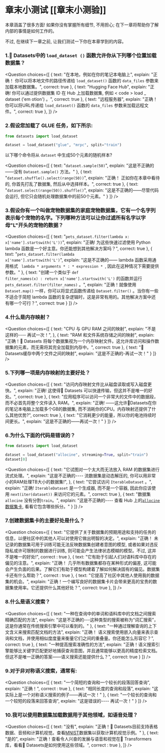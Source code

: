 <!-- DISABLE-FRONTMATTER-SECTIONS -->

# 章末小测试 [[章末小测验]]

<CourseFloatingBanner
    chapter={5}
    classNames="absolute z-10 right-0 top-0"
/>

本章涵盖了很多方面! 如果你没有掌握所有细节, 不用担心; 在下一章将帮助你了解内部的事情是如何工作的。

不过, 在继续下一章之前, 让我们测试一下你在本章学到的内容。

### 1.🤗 Datasets中的 `load_dataset ()` 函数允许你从下列哪个位置加载数据集？
<Question
	choices={[
		{
			text: "在本地，例如在你的笔记本电脑上",
			explain: "正确！ 你可以将本地文件的路径传递给 <code>load_dataset()</code> 函数的 <code>data_files</code> 参数来加载本地数据集。",
			correct: true
		},
		{
			text: "Hugging Face Hub",
			explain: "正确! 你可以通过提供数据集 ID 在 Hub 上加载数据集, 例如 < code > load _ dataset ('em otion') </code > 。",
			correct: true
		},
		{
			text: "远程服务器",
			explain: "正确！ 你可以将URL传递给 <code>load_dataset()</code> 函数的 <code>data_files</code> 参数来加载远程文件。",
			correct: true
		},
	]}
/>

### 2.假设您加载了 GLUE 任务，如下所示:
```py
from datasets import load_dataset

dataset = load_dataset("glue", "mrpc", split="train")
```

以下哪个命令将从 `dataset` 中生成50个元素的随机样本?

<Question
	choices={[
		{
			text: "<code>dataset.sample(50)</code>",
			explain: "这是不正确的——没有 <code>Dataset.sample()</code> 方法。"
		},
		{
			text: "<code>dataset.shuffle().select(range(50))</code>",
			explain: "正确！ 正如你在本章中看待的, 你首先打乱了数据集, 然后从中选择样本。",
			correct: true
		},
		{
			text: "<code>dataset.select(range(50)).shuffle()</code>",
			explain: "这是不正确的——尽管代码会运行, 但它只会随机处理数据集中的前50个元素。"
		}
	]}
/>

### 3.假设你有一个叫做宠物数据集的家庭宠物数据集，它有一个名字列表示每个宠物的名字。下列哪种方法可以让你过滤所有名字以字母"L"开头的宠物的数据？
<Question
	choices={[
		{
			text: "<code>pets_dataset.filter(lambda x: x['name'].startswith('L'))</code>",
			explain: "正确! 为这些快速过滤使用 Python lambda 函数是一个好主意。你还能想到其他解决方案吗？",
			correct: true
		},
		{
			text: "<code>pets_dataset.filter(lambda x['name'].startswith('L')</code>",
			explain: "这是不正确的—— lambda 函数采用通用格式 <code> lambda * arguments * : * expression * </code>, 因此在这种情况下需要提供参数。"
		},
		{
			text: "创建一个类似于 <code>def filter_names(x) : return x['name'].startswith('L')</code> 的函数并运行 <code>pets_dataset.filter(filter_names)</code > 。",
			explain: "正确！就像使用 <code>Dataset.map()</code> 一样，你可以将显式函数传递给 <code>Dataset.filter()</code> 。当你有一些不适合于简短 lambda 函数的复杂逻辑时，这是非常有用的。其他解决方案中还有哪一个可行？",
			correct: true
		}
	]}
/>

### 4.什么是内存映射？
<Question
	choices={[
		{
			text: "CPU 与 GPU RAM 之间的映射",
			explain: "不是这样的---- 再试一次！",
		},
		{
			text: "RAM 和文件系统存储之间的映射",
			explain: "正确！🤗 Datasets 将每个数据集视为一个内存映射文件。这允许库访问和操作数据集的元素，而无需将其完全加载到内存中。",
			correct: true
		},
		{
			text: "🤗 Datasets缓存中两个文件之间的映射",
			explain: "这是不正确的-再试一次！"
		}
	]}
/>

### 5.下列哪一项是内存映射的主要好处？
<Question
	choices={[
		{
			text: "访问内存映射文件比从磁盘读取或写入磁盘更快。",
			explain: "正确! 这使得🤗 Datasets 可以快速传输，但这并不是唯一的好处。",
			correct: true
		},
		{
			text: "应用程序可以访问一个非常大的文件中的数据段，而不必首先将整个文件读入 RAM。",
			explain: "正确! ——这允许🤗Datasets在你的笔记本电脑上加载多个GB的数据集, 而不消耗你的CPU。内存映射还提供了什么其他优势?",
			correct: true
		},
		{
			text: "它消耗更少的能量，所以你的电池持续时间更长。",
			explain: "这是不正确的——再试一次！"
		}
	]}
/>

### 6.为什么下面的代码是错误的？
```py
from datasets import load_dataset

dataset = load_dataset("allocine", streaming=True, split="train")
dataset[0]
```

<Question
	choices={[
		{
			text: "它试图对一个太大而无法放入 RAM 的数据集进行流式处理。",
			explain: "这是不正确的---- 流数据集是动态解压的, 你可以用非常小的RAM处理TB大小的数据集!",
		},
		{
			text: "它尝试访问 <code>IterableDataset</code> 。",
			explain: "正确! <code>IterableDataset</code> 是一个生成器, 而不是一个容器, 因此你应该使用 <code>next(iter(dataset))</code> 来访问它的元素。",
			correct: true
		},
		{
			text: "数据集 <code>allocine</code> 没有分割<code>train</code>。",
			explain: "这是不正确的---- 查看 Hub 上的[<code>allocine</code>数据集卡](https://huggingface.co/datasets/allocine), 看看它包含哪些拆分。"
		}
	]}
/>

### 7.创建数据集卡的主要好处是什么？
<Question
	choices={[
		{
			text: "它提供了关于数据集的预期用途和支持的任务的信息，以便社区中的其他人可以对使用它做出明智的决定。",
			explain: "正确！ 未记录的数据集可用于训练可能无法反映数据集创建者意图的模型, 或者如果对违反隐私或许可限制的数据进行训练, 则可能会产生法律状态模糊的模型。不过, 这并不是唯一的好处!",
			correct : true
		},
		{
			text: "它有助于引起人们对语料库中存在的偏见的注意。",
			explain: "正确！ 几乎所有数据集都存在某种形式的偏差, 这可能会产生负面的后果。了解它们有助于模型构建着了解如何解决固有的偏见。数据集卡还有什么帮助？",
			correct : true
		},
		{
			text: "它提高了社区中其他人使用我的数据集的机会。",
			explain: "正确！一个编写良好的数据集卡片会带来更高的宝贵的数据集使用率。它还提供什么其他好处？",
			correct: true
		},
	]}
/>


### 8.什么是语义搜索？
<Question
	choices={[
		{
			text: "一种在查询中的单词和语料库中的文档之间搜索精确匹配的方法",
			explain: "这是不正确的---这种类型的搜索被称为“词汇搜索”，这是你通常在传统搜索引擎中可以看到的。"
		},
		{
			text: "一种通过理解查询的上下文含义来搜索匹配文档的方法",
			explain: "正确！ 语义搜索使用嵌入向量来表示查询和文档，并使用相似度度量来衡量它们之间的重叠量。你还能怎么形容它？",
			correct: true
		},
		{
			text: "一种提高搜索准确性的方法",
			explain: "正确！语义搜索引擎能够比关键字匹配更好地捕获查询意图，并且通常能够以更高的精度检索文档。但这不是唯一正确的答案——语义搜索还能提供什么？",
			correct: true
		}
	]}
/>

### 9.对于非对称语义搜索，通常有:
<Question
	choices={[
		{
			text: "一个简短的查询和一个较长的段落回答查询",
			explain: "正确！",
			correct : true
		},
		{
			text: "相同长度的查询和段落",
			explain: "这实际上是一个对称语义搜索的例子——再试一次！"
		},
		{
			text: "一个较长的查询和一个较短的段落来回答查询",
			explain: "这是错误的---- 再试一次！"
		}
	]}
/>

### 10.我可以使用数据集加载数据用于其他领域，如语音处理？
<Question
	choices={[
		{
			text: "没有",
			explain: "正确！🤗 Datasets目前支持表格数据、音频和计算机视觉。查看[MNIST]( https://huggingface.co/datasets/allocine )数据集以获取计算机视觉示例。"
		},
		{
			text: "是的",
			explain: "正确！查看令人兴奋的发展与语音和视觉在🤗 Transformers库，看看🤗 Datasets是如何使用这些领域。",
			correct : true
		},
	]}
/>
